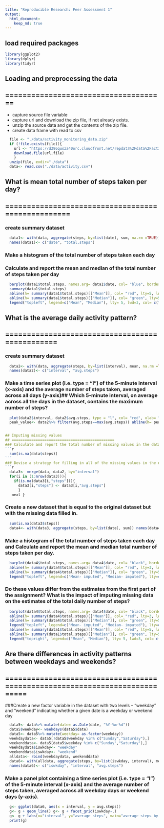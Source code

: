 ```yaml
---
title: "Reproducible Research: Peer Assessment 1"
output: 
  html_document:
    keep_md: true
---
```


## load required packages
```r
library(ggplot2)
library(dplyr)
library(tidyr)
```

## Loading and preprocessing the data
## =====================================
* capture source file variable 
* capture url and download the zip file, if not already exists.
* unzip the source data and get the contents of the zip file.
* create data frame with read to csv
```r
  file <- "./data/activity_monitoring_data.zip"
  if (!file.exists(file)){
    url <- "https://d396qusza40orc.cloudfront.net/repdata%2Fdata%2Factivity.zip"  
    download.file(url,file)  
    }
  unzip(file, exdir="./data")
  data<- read.csv("./data/activity.csv")
 ```

## What is mean total number of steps taken per day?
## ==================================================
### create summary dataset
```r
  data1<- with(data, aggregate(steps, by=list(date), sum, na.rm =TRUE)) 
  names(data1)<- c("date", "total.steps")
```

### Make a histogram of the total number of steps taken each day 
### Calculate and report the mean and median of the total number of steps taken per day
```r
  barplot(data1$total.steps, names.arg= data1$date, col= "blue", border= "red", xlab= "date", ylab= "total steps", main= "total steps per day")
  summary(data1$total.steps) 
  abline(h= summary(data1$total.steps)[["Mean"]], col= "red", lty=5, lwd=3) 
  abline(h= summary(data1$total.steps)[["Median"]], col= "green", lty=5, lwd=3) 
  legend("topleft", legend=c("Mean", "Median"), lty= 5, lwd=3, col= c("red", "green"))
```


## What is the average daily activity pattern?
## ===============================================
### create summary dataset
```r
  data2<- with(data, aggregate(steps, by=list(interval), mean, na.rm =TRUE)) 
  names(data2)<- c("interval", "avg.steps")
```
### Make a time series plot (i.e. type = "l") of the 5-minute interval (x-axis) and the average number of steps taken, averaged across all days (y-axis)## Which 5-minute interval, on average across all the days in the dataset, contains the maximum number of steps?
```r
  plot(data2$interval, data2$avg.steps, type = "l", col= "red", xlab= "interval", ylab= "average steps", main= "average steps across intervals")
  peak_value<- data2%>% filter(avg.steps==max(avg.steps)) abline(h= peak_value$avg.steps, v= peak_value$interval, col= "green", lty=5, lwd=1)```


## Imputing missing values
## ===============================================
### Calculate and report the total number of missing values in the dataset (i.e. the total number of rows with NAs)
```r
  sum(is.na(data$steps))
``` 
### Devise a strategy for filling in all of the missing values in the dataset. The strategy does not need to be sophisticated. For example, you could use the mean/median for that day, or the mean for that 5-minute interval, etc.
```r
  data3<- merge(data, data2, by="interval") 
  for(i in (1:nrow(data3))){
    if(is.na(data3[i,"steps"])){
      data3[i,"steps"] <- data3[i,"avg.steps"]
      }
   next }
```
### Create a new dataset that is equal to the original dataset but with the missing data filled in. 
```r
  sum(is.na(data3$steps))
  data4<- with(data3, aggregate(steps, by=list(date), sum)) names(data4)<- c("date", "total.steps")
```
### Make a histogram of the total number of steps taken each day and Calculate and report the mean and median total number of steps taken per day.
```r
  barplot(data4$total.steps, names.arg= data4$date, col= "black", border= "red", xlab= "date", ylab= "total steps", main= "total steps per day (imputed data)")
  abline(h= summary(data4$total.steps)[["Mean"]], col= "red", lty=3, lwd=2) 
  abline(h= summary(data4$total.steps)[["Median"]], col= "green", lty=5, lwd=1) 
  legend("topleft", legend=c("Mean- imputed", "Median- imputed"), lty=c(3,5), lwd=c(2,1), col= c("red", "green"))
```

### Do these values differ from the estimates from the first part of the assignment? What is the impact of imputing missing data on the estimates of the total daily number of steps?
```r
  barplot(data4$total.steps, names.arg= data4$date, col= "black", border= "red", xlab= "date", ylab= "total steps", main= "total steps per day (imputed data)")
  abline(h= summary(data4$total.steps)[["Mean"]], col= "red", lty=3, lwd=2) 
  abline(h= summary(data4$total.steps)[["Median"]], col= "green", lty=5, lwd=1) 
  legend("topleft", legend=c("Mean- imputed", "Median- imputed"), lty=c(3,5), lwd=c(2,1), col= c("red", "green"))
  abline(h= summary(data1$total.steps)[["Mean"]], col= "red", lty=5, lwd=3) 
  abline(h= summary(data1$total.steps)[["Median"]], col= "green", lty=5, lwd=3) 
  legend("topright", legend=c("Mean", "Median"), lty= 5, lwd=3, col= c("red", "green"))
```


## Are there differences in activity patterns between weekdays and weekends?
## ===========================================================================

###Create a new factor variable in the dataset with two levels – “weekday” and “weekend” indicating whether a given date is a weekday or weekend day
```r
  data5<- data%>% mutate(date= as.Date(date, "%Y-%m-%d")) 
  data5$weekday<- weekdays(data5$date) 
  data5<- data5%>% mutate(weekday= as.factor(weekday))
  weekdaydata<- data5[!data5$weekday %in% c("Sunday","Saturday"),]  
  weekenddata<- data5[data5$weekday %in% c("Sunday","Saturday"),]  
  weekdaydata$iswkday<- "weekday" 
  weekenddata$iswkday<- "weekend" 
  alldata<- rbind(weekdaydata, weekenddata) 
  data6<- with(alldata, aggregate(steps, by=list(iswkday, interval), mean, na.rm =TRUE)) 
  names(data6)<- c("iswkday", "interval", "avg.steps")
```

### Make a panel plot containing a time series plot (i.e. type = "l") of the 5-minute interval (x-axis) and the average number of steps taken, averaged across all weekday days or weekend days (y-axis).
```r
  g<- ggplot(data6, aes(x = interval, y = avg.steps)) 
  g<- g + geom_line() g<- g + facet_grid(iswkday~.) 
  g<- g + labs(x="interval", y="average steps", main="average steps by interval split by weekday vs weekend") 
  print(g)
```
